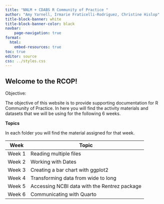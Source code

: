 ```yaml
---
title: "NNLM + CDABS R Community of Practice "
author: "Amy Yarnell, Irmarie Fraticelli-Rodriguez, Christine Hislop"
title-block-banner: white
title-block-banner-color: black
navbar:
    page-navigation: true
format: 
  html:
    embed-resources: true
toc: true
editor: source
css: ../styles.css
---
```


## Welcome to the RCOP!

Objective: 

The objective of this website is to provide supporting documentation for R Community of Practice. In here you will find the activity materials and datasets that we will be using for the following 6 weeks.

**Topics**

In each folder you will find the material assigned for that week.

| Week  | Topic |
| ------------- | ------------- |
| Week 1  | Reading multiple files  |
| Week 2  | Working with Dates  |
| Week 3  | Creating a bar chart with ggplot2 |
| Week 4  | Transforming data from wide to long |
| Week 5  | Accessing NCBI data with the Rentrez package |
| Week 6  | Communicating with Quarto  |